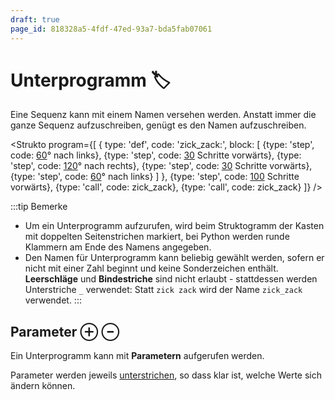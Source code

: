 ```yaml
---
draft: true
page_id: 818328a5-4fdf-47ed-93a7-bda5fab07061
---
```


# Unterprogramm 🏷
Eine Sequenz kann mit einem Namen versehen werden. Anstatt immer die ganze Sequenz aufzuschreiben, genügt es den Namen aufzuschreiben.

<Strukto program={[
  {
    type: 'def',
    code: 'zick_zack:',
    block: [
      {type: 'step', code: <span><u>60</u>° nach links</span>},
      {type: 'step', code: <span><u>30</u> Schritte vorwärts</span>},
      {type: 'step', code: <span><u>120</u>° nach rechts</span>},
      {type: 'step', code: <span><u>30</u> Schritte vorwärts</span>},
      {type: 'step', code: <span><u>60</u>° nach links</span>}
    ]
  },
  {type: 'step', code: <span><u>100</u> Schritte vorwärts</span>},
  {type: 'call', code: <span>zick_zack</span>},
  {type: 'call', code: <span>zick_zack</span>}
]} />

:::tip Bemerke
- Um ein Unterprogramm aufzurufen, wird beim Struktogramm der Kasten mit doppelten Seitenstrichen markiert, bei Python werden runde Klammern am Ende des Namens angegeben.
- Den Namen für Unterprogramm kann beliebig gewählt werden, sofern er nicht mit einer Zahl beginnt und keine Sonderzeichen enthält. **Leerschläge** und **Bindestriche** sind nicht erlaubt - stattdessen werden Unterstriche `_` verwendet: Statt `zick zack` wird der Name `zick_zack` verwendet.
:::

## Parameter ⊕ ⊖

Ein Unterprogramm kann mit **Parametern** aufgerufen werden.

Parameter werden jeweils <u>unterstrichen</u>, so dass klar ist, welche Werte sich ändern können.

